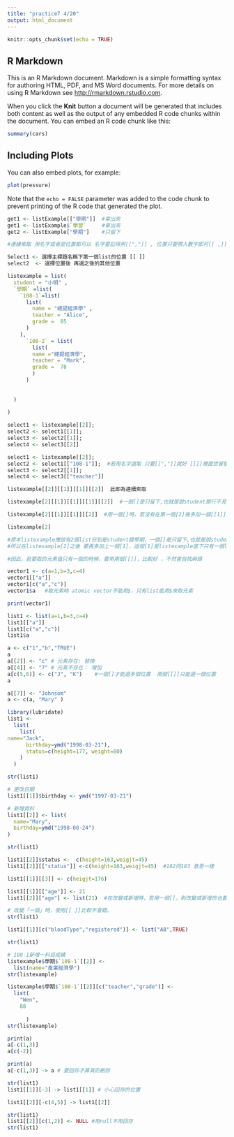```yaml
---
title: "practice7 4/20"
output: html_document
---
```


```r
knitr::opts_chunk$set(echo = TRUE)
```

## R Markdown

This is an R Markdown document. Markdown is a simple formatting syntax for authoring HTML, PDF, and MS Word documents. For more details on using R Markdown see <http://rmarkdown.rstudio.com>.

When you click the **Knit** button a document will be generated that includes both content as well as the output of any embedded R code chunks within the document. You can embed an R code chunk like this:

```r
summary(cars)
```

## Including Plots

You can also embed plots, for example:

```r
plot(pressure)
```

Note that the `echo = FALSE` parameter was added to the code chunk to prevent printing of the R code that generated the plot.



```r
get1 <- listExample[["學期"]]  #拿出來
get1 <- listExample$`學習`     #拿出來
get2 <- listExample["學期"]    #只留下

```

```r
#連續索取 用名字或者是位置都可以 名字要記得用[[","]] , 位置只要帶入數字即可[[ ,]]
```

```r
Select1 <- 選擇主標題名稱下第一個list的位置 [[ ]]
select2  <- 選擇位置後 再選之後的其他位置

```

```r
listexample = list(
  student = "小明" ,
  `學期` =list(
    `108-1`=list(
      list(
        name = "總提經濟學" ,
        teacher = "Alice",
        grade =  85
      )
    ),
      `108-2` = list(
        list(
        name ="總提經濟學",
        teacher = "Mark",
        grade =  78
        )
      )
    
    
  )
  
)


```

```r
select1 <- listexample[[2]];
select2 <- select1[[1]];
select3 <- select2[[1]];
select4 <- select3[[2]]

```

```r
select1 <- listexample[[2]];
select2 <- select1[["108-1"]];  #若用名字選取 只要[[","]]就好 [[]]裡面世冒號，就算是chr也不不要加反頓點
select3 <- select2[[1]];
select4 <- select3[["teacher"]]
```


```r
listexample[[2]][[1]][[1]][[2]]  此即為連續索取

```


```r
listexample[2][[1]][[1]][[1]][[2]]  #一個[]是只留下,也就是說student那行不見了，只剩下學期  第一個[[1]]的部分
```


```r
listexample[2][[1]][[1]][[2]]  #用一個[]時，若沒有在第一個[2]後多加一個[[1]]，會造成錯誤 
```




```r
listexample[2]   

#原本listexample應該有2個list分別是student跟學期，一個[]是只留下,也就是說student那行不見了，只剩下學期，並且以學期為一個單一的list，學期底下有2個list 一個是108-1 另一個是108-2。  
#所以在listexample[2]之後 要再多加上一個[1]，這個[1]是listexample底下只有一個list的意思，而這個list就是學期

#因此，若要取的元素值只有一個的時候，要用兩個[[]]，比較好 ，不然會自找麻煩
```


```r
vector1 <- c(a=1,b=3,c=4)
vector1[["a"]]
vector1[c("a","c")]
vector1$a   #取元素時 atomic vector不能用$，只有list能用$來取元素

print(vector1)

```


```r
list1 <- list(a=1,b=3,c=4)
list1[["a"]]
list1[c("a","c")]
list1$a 
```

```r
a <- c("1","b","TRUE")
a
a[[2]] <- "c" # 元素存在: 替換
a[[4]] <- "7" # 元素不存在： 增加
a[c(5,6)] <- c("J", "K")    #一個[]才能選多個位置  兩個[[]]只能選一個位置
a
```

```r
a[[7]] <- "Johnsom"
a <- c(a, "Mary" )
```



```r
library(lubridate)
list1 <- 
  list(
    list(
name="Jack",
      birthday=ymd("1998-03-21"),
      status=c(height=177, weight=80)
    )
  )

str(list1)
```

```r
# 更改日期
list1[[1]]$birthday <- ymd("1997-03-21")

# 新增資料
list1[[2]] <- list(
  name="Mary",
  birthday=ymd("1998-08-24")
)

str(list1)
```

```r
list1[[2]]$status <-  c(height=163,weigjt=45)
list1[[2]][["status"]] <-c(height=163,weigjt=45)  #182同183 意思一樣


```

```r
list1[[1]][[3]] <- c(heigjt=176)
```



```r
list1[[1]][["age"]] <- 21
list1[[2]]["age"] <- list(21)  #在改變或新增時，若用一個[]，則改變或新增的也要用跟母層一樣的函數，如母層是list，則改變後也要用list 如196行

# 改變「一個」時，使用[[ ]]比較不會錯。
str(list1)
```

```r
list1[[1]][c("bloodType","registered")] <- list("AB",TRUE)

str(list1)
```

```r

# 108-1新增一科目成績
listexample$學期$`108-1`[[2]] <-
  list(name="產業經濟學")
str(listexample)

listexample$學期$`108-1`[[2]][c("teacher","grade")] <- 
  list(
    "Wen",
    88
  
      )
str(listexample)


```

```r
print(a)
a[-c(1,3)]
a[c(-2)]

print(a)
a[-c(1,3)] -> a # 要回存才算真的刪除
```


```r
str(list1)
list1[[1]][-3] -> list1[[1]] # 小心回存的位置

list1[[2]][-c(4,5)] -> list1[[2]]
```

```r
str(list1)
list1[[2]][c(1,2)] <- NULL #用null不用回存
str(list1)
```














